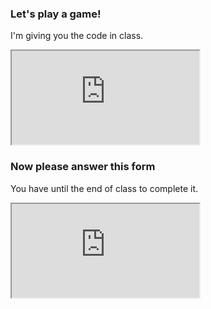### Let's play a game!

I'm giving you the code in class.

<iframe
    src="https://kahoot.it/"
    className="kahoot-embed"
    allowFullScreen="">
</iframe>

### Now please answer this form
You have until the end of class to complete it.

<iframe
    src="https://forms.office.com/r/tZJY2sbGC6"
    className="office-forms-embed"
    allowFullScreen>
</iframe>

